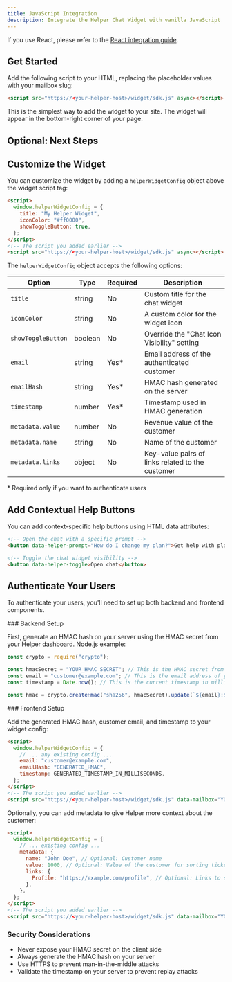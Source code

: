 ```yaml
---
title: JavaScript Integration
description: Integrate the Helper Chat Widget with vanilla JavaScript
---
```



<Callout>

If you use React, please refer to the [React integration guide](/widget/03-react-integration).

</Callout>

## Get Started

Add the following script to your HTML, replacing the placeholder values with your mailbox slug:

```html
<script src="https://<your-helper-host>/widget/sdk.js" async></script>
```

This is the simplest way to add the widget to your site. The widget will appear in the bottom-right corner of your page.

## Optional: Next Steps

## Customize the Widget

You can customize the widget by adding a `helperWidgetConfig` object above the widget script tag:

```html
<script>
  window.helperWidgetConfig = {
    title: "My Helper Widget",
    iconColor: "#ff0000",
    showToggleButton: true,
  };
</script>
<!-- The script you added earlier -->
<script src="https://<your-helper-host>/widget/sdk.js" async></script>
```

The `helperWidgetConfig` object accepts the following options:

| Option             | Type    | Required | Description                                      |
| ------------------ | ------- | -------- | ------------------------------------------------ |
| `title`            | string  | No       | Custom title for the chat widget                 |
| `iconColor`        | string  | No       | A custom color for the widget icon               |
| `showToggleButton` | boolean | No       | Override the "Chat Icon Visibility" setting      |
| `email`            | string  | Yes\*    | Email address of the authenticated customer      |
| `emailHash`        | string  | Yes\*    | HMAC hash generated on the server                |
| `timestamp`        | number  | Yes\*    | Timestamp used in HMAC generation                |
| `metadata.value`   | number  | No       | Revenue value of the customer                    |
| `metadata.name`    | string  | No       | Name of the customer                             |
| `metadata.links`   | object  | No       | Key-value pairs of links related to the customer |

\* Required only if you want to authenticate users

## Add Contextual Help Buttons

You can add context-specific help buttons using HTML data attributes:

```html
<!-- Open the chat with a specific prompt -->
<button data-helper-prompt="How do I change my plan?">Get help with plans</button>

<!-- Toggle the chat widget visibility -->
<button data-helper-toggle>Open chat</button>
```

## Authenticate Your Users

To authenticate your users, you'll need to set up both backend and frontend components.

<Steps>
<Step>
### Backend Setup

First, generate an HMAC hash on your server using the HMAC secret from your Helper dashboard. Node.js example:

```javascript
const crypto = require("crypto");

const hmacSecret = "YOUR_HMAC_SECRET"; // This is the HMAC secret from your Helper dashboard
const email = "customer@example.com"; // This is the email address of your authenticated customer
const timestamp = Date.now(); // This is the current timestamp in milliseconds

const hmac = crypto.createHmac("sha256", hmacSecret).update(`${email}:${timestamp}`).digest("hex"); // Format of content is "email:timestamp"
```

</Step>

<Step>
### Frontend Setup

Add the generated HMAC hash, customer email, and timestamp to your widget config:

```html
<script>
  window.helperWidgetConfig = {
    // ... any existing config ...
    email: "customer@example.com",
    emailHash: "GENERATED_HMAC",
    timestamp: GENERATED_TIMESTAMP_IN_MILLISECONDS,
  };
</script>
<!-- The script you added earlier -->
<script src="https://<your-helper-host>/widget/sdk.js" data-mailbox="YOUR_MAILBOX_SLUG" async></script>
```

Optionally, you can add metadata to give Helper more context about the customer:

```html
<script>
  window.helperWidgetConfig = {
    // ... existing config ...
    metadata: {
      name: "John Doe", // Optional: Customer name
      value: 1000, // Optional: Value of the customer for sorting tickets and VIP support
      links: {
        Profile: "https://example.com/profile", // Optional: Links to show in Helper alongside conversations from this customer
      },
    },
  };
</script>
<!-- The script you added earlier -->
<script src="https://<your-helper-host>/widget/sdk.js" data-mailbox="YOUR_MAILBOX_SLUG" async></script>
```

</Step>
</Steps>

### Security Considerations

- Never expose your HMAC secret on the client side
- Always generate the HMAC hash on your server
- Use HTTPS to prevent man-in-the-middle attacks
- Validate the timestamp on your server to prevent replay attacks
